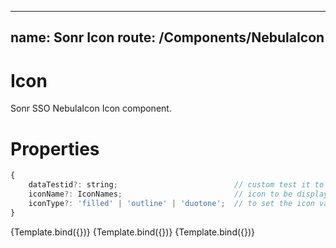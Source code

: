 <!-- Icon.stories.mdx -->


---
name: Sonr Icon
route: /Components/**NebulaIcon**
---

<Meta
  title="Icons"
  component={NebulaIcon}
/>

# Icon
Sonr SSO NebulaIcon Icon component.

# Properties
```js
{
    dataTestid?: string;                          // custom test it to use with jest or other testing library
    iconName?: IconNames;                         // icon to be displayed
    iconType?: 'filled' | 'outline' | 'duotone';  // to set the icon variation for the name you provided (default 'filled')
}
```


<Canvas>
  <Story name="Filled" args={{ iconName: 'Aave', iconType: 'filled', className: "w-6 h-6" }}>
    {Template.bind({})}
  </Story>
  <Story name="Outline" args={{ iconName: 'Aave', iconType: 'outline', className: "w-6 h-6" }}>
    {Template.bind({})}
  </Story>
  <Story name="DuoTone" args={{ iconName: 'Aave', iconType: 'duotone', className: "w-6 h-6" }}>
    {Template.bind({})}
  </Story>
</Canvas>
